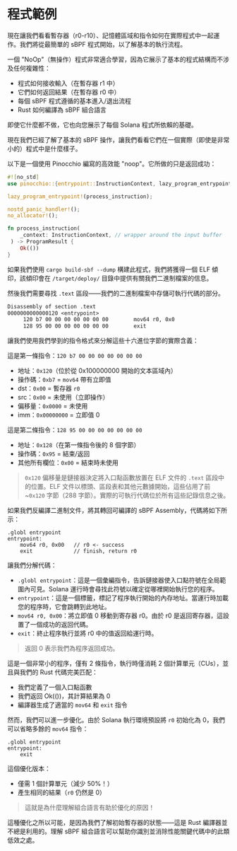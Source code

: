 
# 程式範例

現在讓我們看看暫存器（r0-r10）、記憶體區域和指令如何在實際程式中一起運作。我們將從最簡單的 sBPF 程式開始，以了解基本的執行流程。

<ArticleSection name="NoOp-program" id="noop-program" level="h2" />

一個 "NoOp"（無操作）程式非常適合學習，因為它展示了基本的程式結構而不涉及任何複雜性：
- 程式如何接收輸入（在暫存器 r1 中）
- 它們如何返回結果（在暫存器 r0 中）
- 每個 sBPF 程式遵循的基本進入/退出流程
- Rust 如何編譯為 sBPF 組合語言

即使它什麼都不做，它也向您展示了每個 Solana 程式所依賴的基礎。

現在我們已經了解了基本的 sBPF 操作，讓我們看看它們在一個實際（即使是非常小的）程式中是什麼樣子。

<ArticleSection name="Pinocchio NoOp" id="pinocchio-noop" level="h2" />

以下是一個使用 Pinocchio 編寫的高效能 "noop"。它所做的只是返回成功：

```rust
#![no_std]
use pinocchio::{entrypoint::InstructionContext, lazy_program_entrypoint, no_allocator, nostd_panic_handler, ProgramResult};

lazy_program_entrypoint!(process_instruction);

nostd_panic_handler!();
no_allocator!();

fn process_instruction(
    _context: InstructionContext, // wrapper around the input buffer
 ) -> ProgramResult {
    Ok(())
}
```

如果我們使用 `cargo build-sbf --dump` 構建此程式，我們將獲得一個 ELF 傾印，該傾印會在 `/target/deploy/` 目錄中提供有關我們二進制檔案的信息。

然後我們需要尋找 `.text` 區段——我們的二進制檔案中存儲可執行代碼的部分。

```pinocchio_noop-dump.txt
Disassembly of section .text
0000000000000120 <entrypoint>
     120 b7 00 00 00 00 00 00 00      	mov64 r0, 0x0
     128 95 00 00 00 00 00 00 00      	exit
```

讓我們使用我們學到的指令格式來分解這些十六進位字節的實際含義：

這是第一條指令：`120 b7 00 00 00 00 00 00 00`
- 地址：`0x120`（位於從 0x100000000 開始的文本區域內）
- 操作碼：`0xb7` = `mov64` 帶有立即值
- dst：`0x00` = 暫存器 `r0`
- src：`0x00` = 未使用（立即操作）
- 偏移量：`0x0000` = 未使用
- imm：`0x00000000` = 立即值 0

這是第二條指令：`128 95 00 00 00 00 00 00 00`
- 地址：`0x128`（在第一條指令後的 8 個字節）
- 操作碼：`0x95` = 結束/返回
- 其他所有欄位：`0x00` = 結束時未使用

> `0x120` 偏移量是鏈接器決定將入口點函數放置在 ELF 文件的 `.text` 區段中的位置。ELF 文件以標頭、區段表和其他元數據開始，這些佔用了前 ~`0x120` 字節（288 字節）。實際的可執行代碼位於所有這些記錄信息之後。

<ArticleSection name="Assembly NoOp" id="assembly-noop" level="h2" />

如果我們反編譯二進制文件，將其轉回可編譯的 sBPF Assembly，代碼將如下所示：

```sbpf
.globl entrypoint
entrypoint:
    mov64 r0, 0x00   // r0 <- success
    exit             // finish, return r0
```

讓我們分解代碼：
- `.globl entrypoint`：這是一個彙編指令，告訴鏈接器使入口點符號在全局範圍內可見。Solana 運行時會尋找此符號以確定從哪裡開始執行您的程序。
- `entrypoint`：這是一個標籤，標記了程序執行開始的內存地址。當運行時加載您的程序時，它會跳轉到此地址。
- `mov64 r0, 0x00`：將立即值 0 移動到寄存器 r0。由於 r0 是返回寄存器，這設置了一個成功的返回代碼。
- `exit`：終止程序執行並將 r0 中的值返回給運行時。

> 返回 0 表示我們為程序返回成功。

這是一個非常小的程序，僅有 2 條指令，執行時僅消耗 2 個計算單元（CUs），並且與我們的 Rust 代碼完美匹配：
- 我們定義了一個入口點函數
- 我們返回 Ok(())，其計算結果為 0
- 編譯器生成了適當的 `mov64` 和 `exit` 指令

<ArticleSection name="Optimized Assembly NoOp" id="optimized-assembly-noop" level="h2" />

然而，我們可以進一步優化。由於 Solana 執行環境預設將 `r0` 初始化為 0，我們可以省略多餘的 `mov64` 指令：

```sbpf
.globl entrypoint
entrypoint:
    exit
```

這個優化版本：
- 僅需 1 個計算單元（減少 50%！）
- 產生相同的結果（`r0` 仍然是 0）

> 這就是為什麼理解組合語言有助於優化的原因！

這種優化之所以可能，是因為我們了解初始暫存器的狀態——這是 Rust 編譯器並不總是利用的。理解 sBPF 組合語言可以幫助你識別並消除性能關鍵代碼中的此類低效之處。
